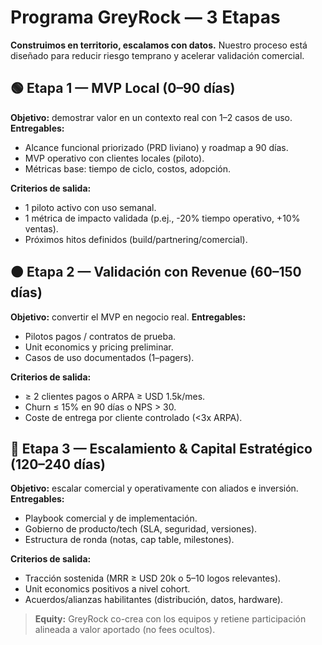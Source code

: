 # Programa GreyRock — 3 Etapas

**Construimos en territorio, escalamos con datos.** Nuestro proceso está diseñado para reducir riesgo temprano y acelerar validación comercial.

## 🟢 Etapa 1 — MVP Local (0–90 días)
**Objetivo:** demostrar valor en un contexto real con 1–2 casos de uso.
**Entregables:**
- Alcance funcional priorizado (PRD liviano) y roadmap a 90 días.
- MVP operativo con clientes locales (piloto).
- Métricas base: tiempo de ciclo, costos, adopción.

**Criterios de salida:**
- 1 piloto activo con uso semanal.
- 1 métrica de impacto validada (p.ej., -20% tiempo operativo, +10% ventas).
- Próximos hitos definidos (build/partnering/comercial).

## 🟠 Etapa 2 — Validación con Revenue (60–150 días)
**Objetivo:** convertir el MVP en negocio real.
**Entregables:**
- Pilotos pagos / contratos de prueba.
- Unit economics y pricing preliminar.
- Casos de uso documentados (1–pagers).

**Criterios de salida:**
- ≥ 2 clientes pagos o ARPA ≥ USD 1.5k/mes.
- Churn ≤ 15% en 90 días o NPS > 30.
- Coste de entrega por cliente controlado (<3x ARPA).

## 🔵 Etapa 3 — Escalamiento & Capital Estratégico (120–240 días)
**Objetivo:** escalar comercial y operativamente con aliados e inversión.
**Entregables:**
- Playbook comercial y de implementación.
- Gobierno de producto/tech (SLA, seguridad, versiones).
- Estructura de ronda (notas, cap table, milestones).

**Criterios de salida:**
- Tracción sostenida (MRR ≥ USD 20k o 5–10 logos relevantes).
- Unit economics positivos a nivel cohort.
- Acuerdos/alianzas habilitantes (distribución, datos, hardware).

> **Equity:** GreyRock co-crea con los equipos y retiene participación alineada a valor aportado (no fees ocultos).
